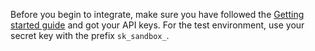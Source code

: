 Before you begin to integrate, make sure you have followed the [Getting started guide](../getting-started.md) and got your API keys.
For the test environment, use your secret key with the prefix `sk_sandbox_`.